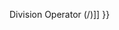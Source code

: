 {{Page_Title}}
{{Flags}}
{{Summary_Section|Divides the value of a variable by the value of an expression and assigns the result to the variable.

}}
{{JS_Syntax|Formats={{JS_Syntax_Format
|Format= result /= expression }}
|Values={{JS_Syntax_Parameter
|Name=result
|Required=
|Description=Any numeric variable.}}{{JS_Syntax_Parameter
|Name=expression
|Required=
|Description=Any numeric expression.}}
}}
{{Remarks_Section
|Remarks=Using the '''/=''' operator is the same as specifying: <code>result = result / expression</code>.
}}
{{See_Also_Section
|Manual_links=* [[javascript/operators/division{{!}}Division Operator (/)]]
}}
{{Topics | JS Basic}}

{{External_Attribution
|Is_CC-BY-SA=No
|Sources=MSDN
|MDN_link=
|MSDN_link=http://msdn.microsoft.com/en-us/library/ie/cfyydsaa(v=vs.94).aspx
|HTML5Rocks_link=
}}
